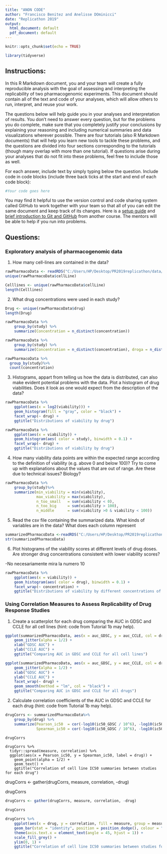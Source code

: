 ```yaml
---
title: "ANON CODE"
author: "Francisco Benitez and Anelisse DOminicci"
date: "Replicathon 2019"
output:
  html_document: default
  pdf_document: default
---
```

 
```r
knitr::opts_chunk$set(echo = TRUE)
```
```r
library(tidyverse)
```

## Instructions:

In this R Markdown document, you and your team will create a fully reproducible analysis with the goal of assessing and interpreting the replicability of two pharmacogenomic experiments. This document should contain all of the text and code of your analyses, which will allow others to run, interpret, and reuse your work.

The questions below will help guide you in your analyses and interpretation of results. You don't need to answer every question, but for the problems you do complete, make sure that you completely justify your conclusions by explaining your reasoning and including numerical summaries and data visualizations wherever possible. There are four tutorials (also R Markdown documents) that will help you learn new tools to tackle these problems, and the questions are divided into four sections corresponding to the tutorials (though many overlap with more than one tutorial). If questions arise during your analyses that do not fit into these problems, feel free to include those as well. 

For each answer, include text by simply typing below the question. Include code in code blocks (include three back ticks at the start and end of each code block):

```r
#Your code goes here
```

You may find it helpful to use the version control and code sharing system called GitHub to work together with your team so that all of you can edit the same document and keep track of its changes. Here is a [setup guide](https://github.com/datasciencelabs/2016/blob/master/lectures/git-and-github/setting-up-git.Rmd) and [brief introduction to Git and GitHub](https://github.com/datasciencelabs/2016/blob/master/lectures/git-and-github/version-control.Rmd) from another course. The mentors will be able to help if you run into problems. 

## Questions:

### Exploratory analysis of pharmacogenomic data

1. How many cell-lines are contained in the data?
```r
rawPharmacoData <- readRDS("C:/Users/HP/Desktop/PR2019replicathon/data/rawPharmacoData.rds")
unique(rawPharmacoData$cellLine)
```
```r
Celllines <- unique(rawPharmacoData$cellLine) 
length(Celllines)
```

2. What drug concentrations were used in each study?
```r
Drug <- unique(rawPharmacoData$drug) 
length(Drug)
```

```r
rawPharmacoData %>%
    group_by(study) %>%
    summarize(Concentration = n_distinct(concentration))
```
```r
rawPharmacoData %>%
    group_by(study) %>%
    summarize(Concentration = n_distinct(concentration), droga = n_distinct(drug))
```
```r
rawPharmacoData %>%
  group_by(study)%>%
  count(concentration)
```



3. Histograms, appart from telling us how the data is
distributed, can also make evident potential
problems with the data. Plot a histogram
of drug viabilities. Does it look as one would
expect from the description of the data?

```r
rawPharmacoData %>%
    ggplot(aes(x = log2(viability))) +
    geom_histogram(fill = "gray", color = "black") +
    facet_wrap(~ drug) +
    ggtitle("Distributions of viability by drug")
```

```r
rawPharmacoData %>%
    ggplot(aes(x = viability)) +
    geom_histogram(aes( color = study), binwidth = 0.1) +
    facet_wrap(~ drug) +
    ggtitle("Distributions of viability by drug")
```


4. How many viability data points are within the
expected range according to the definition of viability (e.g. above 0 
and below 100)? Try to come up with explanations about
the values that are out of range. Are these due to technical
issues? Biology?

```r
rawPharmacoData %>%
    group_by(study)%>%
    summarize(min_viability = min(viability),
              max_viability = max(viability),
              n_too_small   = sum(viability < 0),
              n_too_big     = sum(viability > 100),
              n_middle      = sum(viability >0 & viability < 100))
```


5. Read the csv file containing the summarized data. What kinds
of variables are in the data? What does each column represent

```r
summarizedPharmacoData <-readRDS("C:/Users/HP/Desktop/PR2019replicathon/data/summarizedPharmacoData.rds")
str(summarizedPharmacoData)
```





6. Plot histograms of the viability scores at different levels of drug
doses. Are stronger drug concentrations consistent with lower viability scores?

-No necesariamente mira la numero 10

```r
rawPharmacoData %>%
    ggplot(aes(x = viability)) +
    geom_histogram(aes( color = drug), binwidth = 0.1) +
    facet_wrap(~ concentration) +
    ggtitle("Distributions of viability by different concentrations of drugs")
```

### Using Correlation Measures to Assess Replicability of Drug Response Studies

1. Create a scatterplot for each drug comparing the AUC in GDSC and CCLE for all cell lines (hint: code from Tutorial 1b may help).


```r
ggplot(summarizedPharmacoData, aes(x = auc_GDSC, y = auc_CCLE, col = drug)) +
    geom_jitter(alpha = 1/2) +
    xlab("GDSC AUC") +
    ylab("CCLE AUC") +
    ggtitle("Comparing AUC in GDSC and CCLE for all cell lines")
```
```r
ggplot(summarizedPharmacoData, aes(x = auc_GDSC, y = auc_CCLE, col = drug)) +
    geom_jitter(alpha = 1/2) +
    xlab("GDSC AUC") +
    ylab("CCLE AUC") +
    facet_wrap(~ drug) +
    geom_smooth(method = "lm", col = "black") +
    ggtitle("Comparing AUC in GDSC and CCLE for all drugs")
```
2. Calculate correlation coefficients of the AUC in GDSC and CCLE for each drug (hint: code from Tutorial 1b may help). 

```r
drugCorrs <- summarizedPharmacoData%>% 
    group_by(drug) %>%
    summarize(Pearson_ic50  = cor(-log10(ic50_GDSC / 10^6), -log10(ic50_CCLE / 10^6), method = "pearson"),
              Spearman_ic50 = cor(-log10(ic50_GDSC / 10^6), -log10(ic50_CCLE / 10^6), method = "spearman"))

drugCorrs
```

```{}
drugCorrs %>%
  tidyr::spread(measure, correlation) %>%
  ggplot(aes(x = Pearson_ic50, y = Spearman_ic50, label = drug)) +
    geom_point(alpha = 1/2) +
    geom_text() +
    ggtitle("Correlation of cell line IC50 summaries between studies for each drug")
```
drugCorrs <- gather(drugCorrs, measure, correlation, -drug)

drugCorrs
```r
drugCorrs <- gather(drugCorrs, measure, correlation, -drug)

drugCorrs
```
```r
drugCorrs %>%
    ggplot(aes(x = drug, y = correlation, fill = measure, group = measure)) +
    geom_bar(stat = "identity", position = position_dodge(), colour = "black") + 
    theme(axis.text.x = element_text(angle = 45, hjust = 1)) +
    scale_fill_grey() +
    ylim(0, 1) + 
    ggtitle("Correlation of cell line IC50 summaries between studies for each drug")
```

